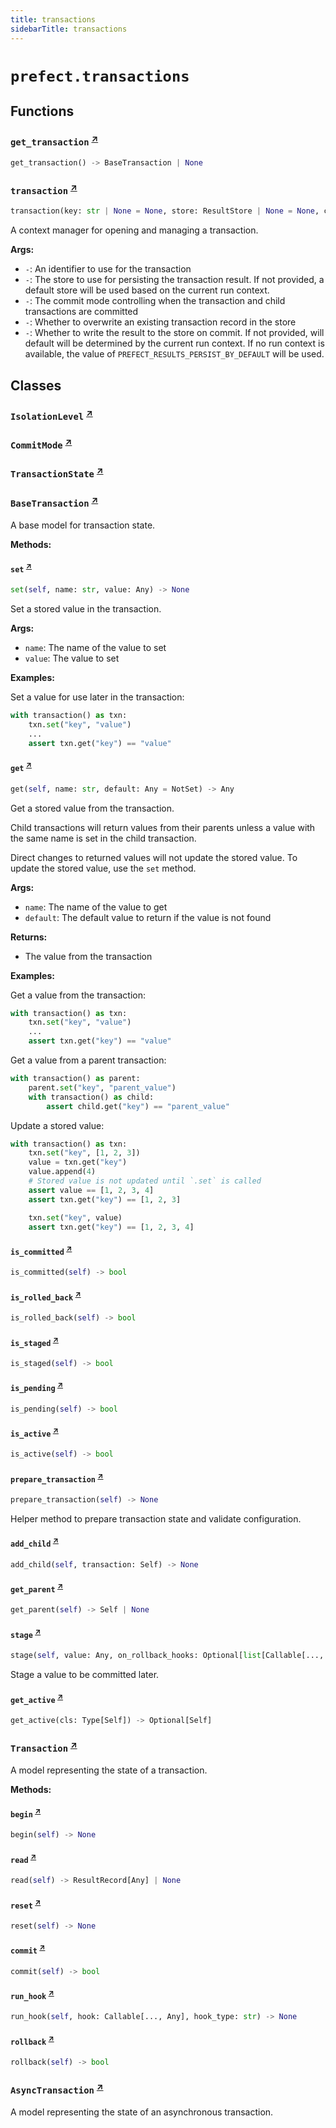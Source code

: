 ```yaml
---
title: transactions
sidebarTitle: transactions
---
```


# `prefect.transactions`

## Functions

### `get_transaction` <sup><a href="https://github.com/PrefectHQ/prefect/blob/main/src/prefect/transactions.py#L643" target="_blank">↗</a></sup>

```python
get_transaction() -> BaseTransaction | None
```

### `transaction` <sup><a href="https://github.com/PrefectHQ/prefect/blob/main/src/prefect/transactions.py#L648" target="_blank">↗</a></sup>

```python
transaction(key: str | None = None, store: ResultStore | None = None, commit_mode: CommitMode | None = None, isolation_level: IsolationLevel | None = None, overwrite: bool = False, write_on_commit: bool = True, logger: logging.Logger | LoggingAdapter | None = None) -> Generator[Transaction, None, None]
```


A context manager for opening and managing a transaction.

**Args:**
- `-`: An identifier to use for the transaction
- `-`: The store to use for persisting the transaction result. If not provided,
a default store will be used based on the current run context.
- `-`: The commit mode controlling when the transaction and
child transactions are committed
- `-`: Whether to overwrite an existing transaction record in the store
- `-`: Whether to write the result to the store on commit. If not provided,
will default will be determined by the current run context. If no run context is
available, the value of `PREFECT_RESULTS_PERSIST_BY_DEFAULT` will be used.


## Classes

### `IsolationLevel` <sup><a href="https://github.com/PrefectHQ/prefect/blob/main/src/prefect/transactions.py#L48" target="_blank">↗</a></sup>

### `CommitMode` <sup><a href="https://github.com/PrefectHQ/prefect/blob/main/src/prefect/transactions.py#L53" target="_blank">↗</a></sup>

### `TransactionState` <sup><a href="https://github.com/PrefectHQ/prefect/blob/main/src/prefect/transactions.py#L59" target="_blank">↗</a></sup>

### `BaseTransaction` <sup><a href="https://github.com/PrefectHQ/prefect/blob/main/src/prefect/transactions.py#L67" target="_blank">↗</a></sup>


A base model for transaction state.


**Methods:**

#### `set` <sup><a href="https://github.com/PrefectHQ/prefect/blob/main/src/prefect/transactions.py#L89" target="_blank">↗</a></sup>

```python
set(self, name: str, value: Any) -> None
```

Set a stored value in the transaction.

**Args:**
- `name`: The name of the value to set
- `value`: The value to set

**Examples:**

Set a value for use later in the transaction:
```python
with transaction() as txn:
    txn.set("key", "value")
    ...
    assert txn.get("key") == "value"
```


#### `get` <sup><a href="https://github.com/PrefectHQ/prefect/blob/main/src/prefect/transactions.py#L108" target="_blank">↗</a></sup>

```python
get(self, name: str, default: Any = NotSet) -> Any
```

Get a stored value from the transaction.

Child transactions will return values from their parents unless a value with
the same name is set in the child transaction.

Direct changes to returned values will not update the stored value. To update the
stored value, use the `set` method.

**Args:**
- `name`: The name of the value to get
- `default`: The default value to return if the value is not found

**Returns:**
- The value from the transaction

**Examples:**

Get a value from the transaction:
```python
with transaction() as txn:
    txn.set("key", "value")
    ...
    assert txn.get("key") == "value"
```

Get a value from a parent transaction:
```python
with transaction() as parent:
    parent.set("key", "parent_value")
    with transaction() as child:
        assert child.get("key") == "parent_value"
```

Update a stored value:
```python
with transaction() as txn:
    txn.set("key", [1, 2, 3])
    value = txn.get("key")
    value.append(4)
    # Stored value is not updated until `.set` is called
    assert value == [1, 2, 3, 4]
    assert txn.get("key") == [1, 2, 3]

    txn.set("key", value)
    assert txn.get("key") == [1, 2, 3, 4]
```


#### `is_committed` <sup><a href="https://github.com/PrefectHQ/prefect/blob/main/src/prefect/transactions.py#L170" target="_blank">↗</a></sup>

```python
is_committed(self) -> bool
```

#### `is_rolled_back` <sup><a href="https://github.com/PrefectHQ/prefect/blob/main/src/prefect/transactions.py#L173" target="_blank">↗</a></sup>

```python
is_rolled_back(self) -> bool
```

#### `is_staged` <sup><a href="https://github.com/PrefectHQ/prefect/blob/main/src/prefect/transactions.py#L176" target="_blank">↗</a></sup>

```python
is_staged(self) -> bool
```

#### `is_pending` <sup><a href="https://github.com/PrefectHQ/prefect/blob/main/src/prefect/transactions.py#L179" target="_blank">↗</a></sup>

```python
is_pending(self) -> bool
```

#### `is_active` <sup><a href="https://github.com/PrefectHQ/prefect/blob/main/src/prefect/transactions.py#L182" target="_blank">↗</a></sup>

```python
is_active(self) -> bool
```

#### `prepare_transaction` <sup><a href="https://github.com/PrefectHQ/prefect/blob/main/src/prefect/transactions.py#L185" target="_blank">↗</a></sup>

```python
prepare_transaction(self) -> None
```

Helper method to prepare transaction state and validate configuration.


#### `add_child` <sup><a href="https://github.com/PrefectHQ/prefect/blob/main/src/prefect/transactions.py#L216" target="_blank">↗</a></sup>

```python
add_child(self, transaction: Self) -> None
```

#### `get_parent` <sup><a href="https://github.com/PrefectHQ/prefect/blob/main/src/prefect/transactions.py#L219" target="_blank">↗</a></sup>

```python
get_parent(self) -> Self | None
```

#### `stage` <sup><a href="https://github.com/PrefectHQ/prefect/blob/main/src/prefect/transactions.py#L230" target="_blank">↗</a></sup>

```python
stage(self, value: Any, on_rollback_hooks: Optional[list[Callable[..., Any]]] = None, on_commit_hooks: Optional[list[Callable[..., Any]]] = None) -> None
```

Stage a value to be committed later.


#### `get_active` <sup><a href="https://github.com/PrefectHQ/prefect/blob/main/src/prefect/transactions.py#L249" target="_blank">↗</a></sup>

```python
get_active(cls: Type[Self]) -> Optional[Self]
```

### `Transaction` <sup><a href="https://github.com/PrefectHQ/prefect/blob/main/src/prefect/transactions.py#L253" target="_blank">↗</a></sup>


A model representing the state of a transaction.


**Methods:**

#### `begin` <sup><a href="https://github.com/PrefectHQ/prefect/blob/main/src/prefect/transactions.py#L293" target="_blank">↗</a></sup>

```python
begin(self) -> None
```

#### `read` <sup><a href="https://github.com/PrefectHQ/prefect/blob/main/src/prefect/transactions.py#L309" target="_blank">↗</a></sup>

```python
read(self) -> ResultRecord[Any] | None
```

#### `reset` <sup><a href="https://github.com/PrefectHQ/prefect/blob/main/src/prefect/transactions.py#L314" target="_blank">↗</a></sup>

```python
reset(self) -> None
```

#### `commit` <sup><a href="https://github.com/PrefectHQ/prefect/blob/main/src/prefect/transactions.py#L329" target="_blank">↗</a></sup>

```python
commit(self) -> bool
```

#### `run_hook` <sup><a href="https://github.com/PrefectHQ/prefect/blob/main/src/prefect/transactions.py#L383" target="_blank">↗</a></sup>

```python
run_hook(self, hook: Callable[..., Any], hook_type: str) -> None
```

#### `rollback` <sup><a href="https://github.com/PrefectHQ/prefect/blob/main/src/prefect/transactions.py#L408" target="_blank">↗</a></sup>

```python
rollback(self) -> bool
```

### `AsyncTransaction` <sup><a href="https://github.com/PrefectHQ/prefect/blob/main/src/prefect/transactions.py#L442" target="_blank">↗</a></sup>


A model representing the state of an asynchronous transaction.

